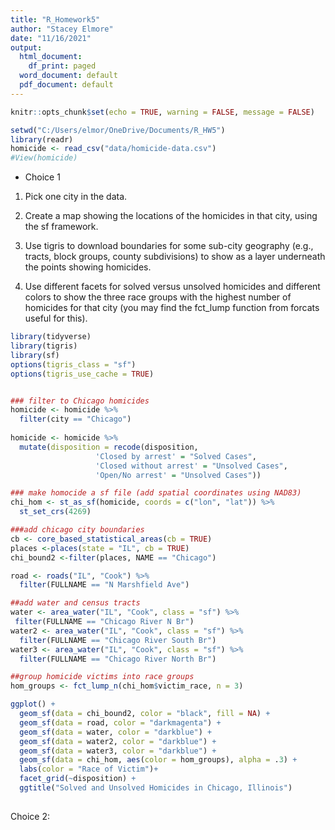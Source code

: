 ```yaml
---
title: "R_Homework5"
author: "Stacey Elmore"
date: "11/16/2021"
output:
  html_document:
    df_print: paged
  word_document: default
  pdf_document: default
---
```


```r
knitr::opts_chunk$set(echo = TRUE, warning = FALSE, message = FALSE)
```

```r
setwd("C:/Users/elmor/OneDrive/Documents/R_HW5")
library(readr)
homicide <- read_csv("data/homicide-data.csv")
#View(homicide)
```

- Choice 1

1. Pick one city in the data.

2. Create a map showing the locations of the homicides in that city, using the sf framework.
3. Use tigris to download boundaries for some sub-city geography (e.g., tracts, block groups, county subdivisions) to show as a layer underneath the points showing homicides. 

3. Use different facets for solved versus unsolved homicides and different colors to show the three race groups with the highest number of homicides for that city (you may find the fct_lump function from forcats useful for this).

```r
library(tidyverse)
library(tigris)
library(sf)
options(tigris_class = "sf")
options(tigris_use_cache = TRUE)


### filter to Chicago homicides
homicide <- homicide %>%
  filter(city == "Chicago") 
  
homicide <- homicide %>% 
  mutate(disposition = recode(disposition,
                   'Closed by arrest' = "Solved Cases",
                   'Closed without arrest' = "Unsolved Cases",
                   'Open/No arrest' = "Unsolved Cases"))

### make homocide a sf file (add spatial coordinates using NAD83)
chi_hom <- st_as_sf(homicide, coords = c("lon", "lat")) %>% 
  st_set_crs(4269)

###add chicago city boundaries
cb <- core_based_statistical_areas(cb = TRUE)
places <-places(state = "IL", cb = TRUE)
chi_bound2 <-filter(places, NAME == "Chicago")

road <- roads("IL", "Cook") %>% 
  filter(FULLNAME == "N Marshfield Ave")

##add water and census tracts
water <- area_water("IL", "Cook", class = "sf") %>% 
 filter(FULLNAME == "Chicago River N Br")
water2 <- area_water("IL", "Cook", class = "sf") %>% 
  filter(FULLNAME == "Chicago River South Br")
water3 <- area_water("IL", "Cook", class = "sf") %>% 
  filter(FULLNAME == "Chicago River North Br")

##group homicide victims into race groups
hom_groups <- fct_lump_n(chi_hom$victim_race, n = 3) 

ggplot() + 
  geom_sf(data = chi_bound2, color = "black", fill = NA) +
  geom_sf(data = road, color = "darkmagenta") +
  geom_sf(data = water, color = "darkblue") +
  geom_sf(data = water2, color = "darkblue") +
  geom_sf(data = water3, color = "darkblue") +
  geom_sf(data = chi_hom, aes(color = hom_groups), alpha = .3) +
  labs(color = "Race of Victim")+
  facet_grid(~disposition) +
  ggtitle("Solved and Unsolved Homicides in Chicago, Illinois")
  

```

Choice 2:

